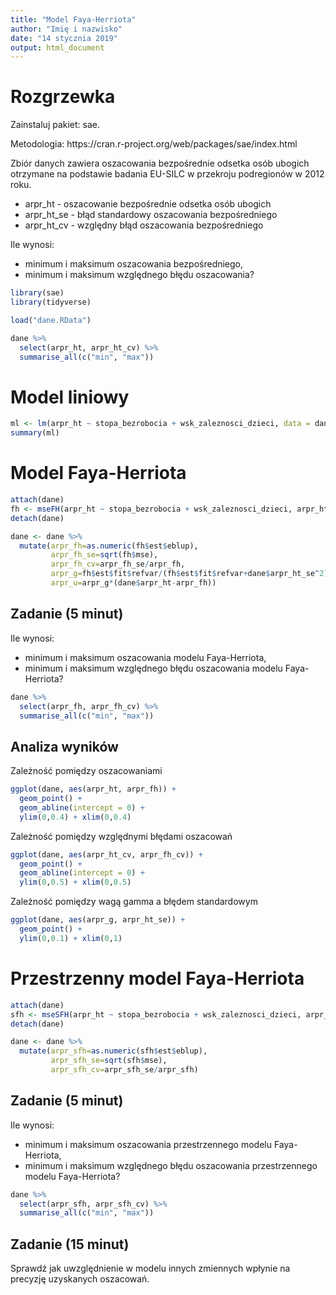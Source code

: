 ```yaml
---
title: "Model Faya-Herriota"
author: "Imię i nazwisko"
date: "14 stycznia 2019"
output: html_document
---
```


# Rozgrzewka 

Zainstaluj pakiet: sae.  

Metodologia: https://cran.r-project.org/web/packages/sae/index.html 

Zbiór danych zawiera oszacowania bezpośrednie odsetka osób ubogich otrzymane na podstawie badania EU-SILC w przekroju podregionów w 2012 roku.

- arpr_ht - oszacowanie bezpośrednie odsetka osób ubogich
- arpr_ht_se - błąd standardowy oszacowania bezpośredniego
- arpr_ht_cv - względny błąd oszacowania bezpośredniego

Ile wynosi:

- minimum i maksimum oszacowania bezpośredniego,
- minimum i maksimum względnego błędu oszacowania?

```r
library(sae)
library(tidyverse)

load("dane.RData")

dane %>%
  select(arpr_ht, arpr_ht_cv) %>%
  summarise_all(c("min", "max"))

```

# Model liniowy

```r
ml <- lm(arpr_ht ~ stopa_bezrobocia + wsk_zaleznosci_dzieci, data = dane)
summary(ml)
```

# Model Faya-Herriota

```r
attach(dane)
fh <- mseFH(arpr_ht ~ stopa_bezrobocia + wsk_zaleznosci_dzieci, arpr_ht_se^2)
detach(dane)

dane <- dane %>%
  mutate(arpr_fh=as.numeric(fh$est$eblup),
         arpr_fh_se=sqrt(fh$mse),
         arpr_fh_cv=arpr_fh_se/arpr_fh,
         arpr_g=fh$est$fit$refvar/(fh$est$fit$refvar+dane$arpr_ht_se^2),
         arpr_u=arpr_g*(dane$arpr_ht-arpr_fh))
```


## Zadanie (5 minut)

Ile wynosi:

- minimum i maksimum oszacowania modelu Faya-Herriota,
- minimum i maksimum względnego błędu oszacowania modelu Faya-Herriota?

```r
dane %>%
  select(arpr_fh, arpr_fh_cv) %>%
  summarise_all(c("min", "max"))
```


## Analiza wyników

Zależność pomiędzy oszacowaniami

```r
ggplot(dane, aes(arpr_ht, arpr_fh)) + 
  geom_point() +
  geom_abline(intercept = 0) +
  ylim(0,0.4) + xlim(0,0.4)

```

Zależność pomiędzy względnymi błędami oszacowań

```r
ggplot(dane, aes(arpr_ht_cv, arpr_fh_cv)) + 
  geom_point() +
  geom_abline(intercept = 0) +
  ylim(0,0.5) + xlim(0,0.5)
```

Zależność pomiędzy wagą gamma a błędem standardowym

```r
ggplot(dane, aes(arpr_g, arpr_ht_se)) + 
  geom_point() +
  ylim(0,0.1) + xlim(0,1)
```

# Przestrzenny model Faya-Herriota

```r
attach(dane)
sfh <- mseSFH(arpr_ht ~ stopa_bezrobocia + wsk_zaleznosci_dzieci, arpr_ht_se^2, podreg_nbq_w)
detach(dane)

dane <- dane %>%
  mutate(arpr_sfh=as.numeric(sfh$est$eblup),
         arpr_sfh_se=sqrt(sfh$mse),
         arpr_sfh_cv=arpr_sfh_se/arpr_sfh)
```

## Zadanie (5 minut)

Ile wynosi:

- minimum i maksimum oszacowania przestrzennego modelu Faya-Herriota,
- minimum i maksimum względnego błędu oszacowania przestrzennego modelu Faya-Herriota?

```r
dane %>%
  select(arpr_sfh, arpr_sfh_cv) %>%
  summarise_all(c("min", "max"))
```

## Zadanie (15 minut)

Sprawdź jak uwzględnienie w modelu innych zmiennych wpłynie na precyzję uzyskanych oszacowań.